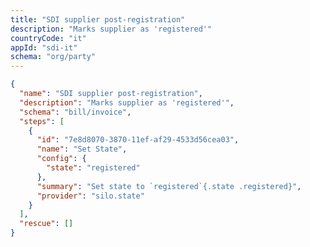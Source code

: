 ```yaml
---
title: "SDI supplier post-registration"
description: "Marks supplier as 'registered'"
countryCode: "it"
appId: "sdi-it"
schema: "org/party"
---
```


```json Example SDI post-registration workflow with states expandable
{
  "name": "SDI supplier post-registration",
  "description": "Marks supplier as 'registered'",
  "schema": "bill/invoice",
  "steps": [
    {
      "id": "7e8d8070-3870-11ef-af29-4533d56cea03",
      "name": "Set State",
      "config": {
        "state": "registered"
      },
      "summary": "Set state to `registered`{.state .registered}",
      "provider": "silo.state"
    }
  ],
  "rescue": []
}
```